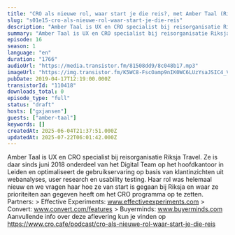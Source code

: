 ```yaml
---
title: "CRO als nieuwe rol, waar start je die reis?, met Amber Taal (Riksja Travel)"
slug: "s01e15-cro-als-nieuwe-rol-waar-start-je-die-reis"
description: "Amber Taal is UX en CRO specialist bij reisorganisatie Riksja Travel. Ze is daar sinds juni 2018 onderdeel van het Digital Team op het hoofdkantoor in Leiden en optimaliseert de gebruikservaring op basis van klantinzichten uit webanalyses, user research en usability testing. Haar rol was helemaal nieuw en we vragen haar hoe ze van start is gegaan bij Riksja en waar ze prioriteiten aan gegeven heeft om het CRO programma op te zetten. Partners: > Effective Experiments: www.effectiveexperiments.com > Convert: www.convert.com/features > Buyerminds: www.buyerminds.com Aanvullende info over deze aflevering kun je vinden op https://www.cro.cafe/podcast/cro-als-nieuwe-rol-waar-start-je-die-reis"
summary: "Amber Taal is UX en CRO specialist bij reisorganisatie Riksja Travel. Ze is daar sinds juni 2018 onderdeel van het Digital Team op het hoofdkantoor in Leiden en optimaliseert de gebruikservaring op basis van klantinzichten uit webanalyses, user research en usability testing. \r\nHaar rol was helemaal nieuw en we vragen haar hoe ze van start is gegaan bij Riksja en waar ze prioriteiten aan gegeven heeft om het CRO programma op te zetten.\r\n\r\nPartners:\r\n> Effective Experiments: www.effectiveexperiments.com\r\n> Convert: www.convert.com/features\r\n> Buyerminds: www.buyerminds.com\r\n\r\nAanvullende info over deze aflevering kun je vinden op https://www.cro.cafe/podcast/cro-als-nieuwe-rol-waar-start-je-die-reis"
episode: 16
season: 1
language: "en"
duration: "1766"
audioUrl: "https://media.transistor.fm/81508dd9/8c048b17.mp3"
imageUrl: "https://img.transistor.fm/K5WC8-FscOamp9nIK0WC6LUzYsaJSIC4_VhUTzPC5O4/rs:fill:3000:3000:1/q:60/aHR0cHM6Ly9pbWct/dXBsb2FkLXByb2R1/Y3Rpb24udHJhbnNp/c3Rvci5mbS9lcGlz/b2RlLzExMDQxOC8x/NjAyMDc1MTIxLWFy/dHdvcmsuanBn.webp"
pubDate: 2019-04-17T12:19:00.000Z
transistorId: "110418"
downloads_total: 0
episode_type: "full"
status: "draft"
hosts: ["gxjansen"]
guests: ["amber-taal"]
keywords: []
createdAt: 2025-06-04T21:37:51.000Z
updatedAt: 2025-07-22T06:01:42.000Z
---
```


Amber Taal is UX en CRO specialist bij reisorganisatie Riksja Travel. Ze is daar sinds juni 2018 onderdeel van het Digital Team op het hoofdkantoor in Leiden en optimaliseert de gebruikservaring op basis van klantinzichten uit webanalyses, user research en usability testing. Haar rol was helemaal nieuw en we vragen haar hoe ze van start is gegaan bij Riksja en waar ze prioriteiten aan gegeven heeft om het CRO programma op te zetten. Partners: > Effective Experiments: www.effectiveexperiments.com > Convert: www.convert.com/features > Buyerminds: www.buyerminds.com Aanvullende info over deze aflevering kun je vinden op https://www.cro.cafe/podcast/cro-als-nieuwe-rol-waar-start-je-die-reis
